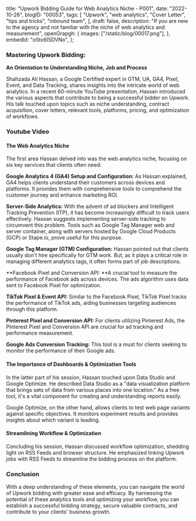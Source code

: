  title: "Upwork Bidding Guide for Web Analytics Niche - P001",
 date: "2022-10-26",
 blogID: "00053",
 tags: [
  "Upwork",
  "web analytics",
  "Cover Letter",
  "tips and tricks",
  "inbound team",
 ],
 draft: false,
 description:
  "If you are new to the agency and not familiar with the niche of web analytics and measurement",
 openGrapgh: {
  images: ["/static/blog/00017.png"],
 },
 embedId: "oStx6ISDVNo",
};

### Mastering Upwork Bidding:

**An Orientation to Understanding Niche, Job and Process**

Shahzada Ali Hassan, a Google Certified expert in GTM, UA, GA4, Pixel, Event, and Data Tracking, shares insights into the intricate world of web analytics. In a recent 60-minute YouTube presentation, Hassan introduced the various aspects that contribute to being a successful bidder on Upwork. His talk touched upon topics such as niche understanding, contract acquisition, cover letters, relevant tools, platforms, pricing, and optimization of workflows.

### Youtube Video

<YoutubeEmbed embedId='oStx6ISDVNo' />

#### The Web Analytics Niche

The first area Hassan delved into was the web analytics niche, focusing on six key services that clients often need:

**Google Analytics 4 (GA4) Setup and Configuration:** As Hassan explained, GA4 helps clients understand their customers across devices and platforms. It provides them with comprehensive tools to comprehend the customer journey and enhance marketing ROI.

**Server-Side Analytics:** With the advent of ad blockers and Intelligent Tracking Prevention (ITP), it has become increasingly difficult to track users effectively. Hassan suggests implementing server-side tracking to circumvent this problem. Tools such as Google Tag Manager web and server container, along with servers hosted by Google Cloud Products (GCP) or Stape.io, prove useful for this purpose.

**Google Tag Manager (GTM) Configuration:** Hassan pointed out that clients usually don't hire specifically for GTM work. But, as it plays a critical role in managing different analytics tags, it often forms part of job descriptions.

**Facebook Pixel and Conversion API: **A crucial tool to measure the performance of Facebook ads across devices. The ads algorithm uses data sent to Facebook Pixel for optimization.

**TikTok Pixel & Event API:** Similar to the Facebook Pixel, TikTok Pixel tracks the performance of TikTok ads, aiding businesses targeting audiences through this platform.

**Pinterest Pixel and Conversion API:** For clients utilizing Pinterest Ads, the Pinterest Pixel and Conversion API are crucial for ad tracking and performance measurement.

**Google Ads Conversion Tracking:** This tool is a must for clients seeking to monitor the performance of their Google ads.

#### The Importance of Dashboards & Optimization Tools

In the latter part of his session, Hassan touched upon Data Studio and Google Optimize. He described Data Studio as a "data visualization platform that brings sets of data from various places into one location." As a free tool, it's a vital component for creating and understanding reports easily.

Google Optimize, on the other hand, allows clients to test web page variants against specific objectives. It monitors experiment results and provides insights about which variant is leading.

#### Streamlining Workflow & Optimization

Concluding his session, Hassan discussed workflow optimization, shedding light on RSS Feeds and browser structure. He emphasized linking Upwork jobs with RSS Feeds to streamline the bidding process on the platform.

### Conclusion

With a deep understanding of these elements, you can navigate the world of Upwork bidding with greater ease and efficacy. By harnessing the potential of these analytics tools and optimizing your workflow, you can establish a successful bidding strategy, secure valuable contracts, and contribute to your clients' business growth.
